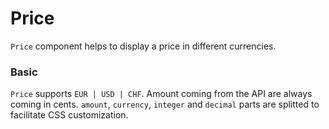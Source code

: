 

# Price

`Price` component helps to display a price in different currencies.

### Basic

`Price` supports `EUR | USD | CHF`. Amount coming from the API are always coming in cents. `amount`, `currency`, `integer` and `decimal` parts are splitted to facilitate CSS customization.

<Canvas withSource="open">
    <Story id="components-price--basic" />
</Canvas>

<div class="hidden">
    <Primary />
</div>

<ArgsTable of={Price} />
